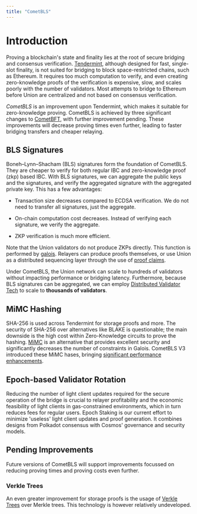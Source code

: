```yaml
---
title: "CometBLS"
---
```



# Introduction

Proving a blockchain's state and finality lies at the root of secure bridging and consensus verification.
[Tendermint](https://github.com/cometbft/cometbft), although designed for fast, single-slot finality, is not suited for bridging to block space-restricted chains, such as Ethereum.
It requires too much computation to verify, and even creating zero-knowledge proofs of the verification is expensive, slow, and scales poorly with the number of validators.
Most attempts to bridge to Ethereum before Union are centralized and not based on consensus verification.

_CometBLS_ is an improvement upon Tendermint, which makes it suitable for zero-knowledge proving.
CometBLS is achieved by three significant changes to [CometBFT](https://github.com/cometbft/cometbft), with further improvement pending.
These improvements will decrease proving times even further, leading to faster bridging transfers and cheaper relaying.

## BLS Signatures

Boneh–Lynn–Shacham (BLS) signatures form the foundation of CometBLS.
They are cheaper to verify for both regular IBC and zero-knowledge proof (zkp) based IBC.
With BLS signatures, we can aggregate the public keys and the signatures, and verify the aggregated signature with the aggregated private key.
This has a few advantages:

- Transaction size decreases compared to ECDSA verification. We do not need to transfer all signatures, just the aggregate.

- On-chain computation cost decreases. Instead of verifying each signature, we verify the aggregate.

- ZKP verification is much more efficient.

Note that the Union validators do not produce ZKPs directly. This function is performed by [galois](/docs/architecture/galois/).
Relayers can produce proofs themselves, or use Union as a distributed sequencing layer through the use of [proof claims](https://github.com/unionlabs/union/discussions/41).

Under CometBLS, the Union network can scale to hundreds of validators without impacting performance or bridging latency.
Furthermore, because BLS signatures can be aggregated, we can employ [Distributed Validator Tech](/docs/concepts/distributed-validator-tech) to scale to **thousands of validators**.

## MiMC Hashing

SHA-256 is used across Tendermint for storage proofs and more.
The security of SHA-256 over alternatives like BLAKE is questionable; the main downside is the high cost within Zero-Knowledge circuits to prove the hashing. [MiMC](https://eprint.iacr.org/2016/492.pdf) is an alternative that provides excellent security and significantly decreases the number of constraints in Galois. CometBLS V3 introduced these MiMC hases, bringing [significant performance enhancements](https://unionlabs.github.io/galois-benchmark/).

## Epoch-based Validator Rotation

Reducing the number of light client updates required for the secure operation of the bridge is crucial to relayer profitability and the economic feasibility of light clients in gas-constrained environments, which in turn reduces fees for regular users.
Epoch Staking is our current effort to minimize 'useless' light client updates and proof generation. It combines designs from Polkadot consensus with Cosmos' governance and security models.

## Pending Improvements

Future versions of CometBLS will support improvements focussed on reducing proving times and proving costs even further.

### Verkle Trees

An even greater improvement for storage proofs is the usage of [Verkle Trees](https://math.mit.edu/research/highschool/primes/materials/2018/Kuszmaul.pdf) over Merkle trees. This technology is however relatively undeveloped.
